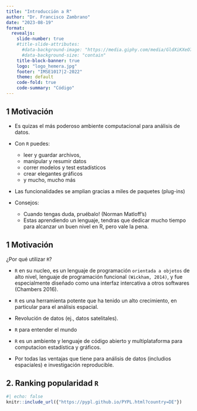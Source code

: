 ```yaml
---
title: "Introducción a R"
author: "Dr. Francisco Zambrano"
date: "2023-08-19"
format: 
  revealjs:
    slide-number: true
    #title-slide-attributes: 
      #data-background-image: "https://media.giphy.com/media/GldXiKXeO7hpczEHxt/giphy.gif"
      #data-background-size: "contain"
    title-block-banner: true
    logo: "logo_hemera.jpg"
    footer: "IMSE1017|2-2022"
    theme: default
    code-fold: true
    code-summary: "Código"
---
```


## 1 Motivación {background-image="../img/R_logo.png" background-position="97.5% 2.5%" background-size="7.5%" layout="true" .smaller}

::: incremental

- Es quizas el más poderoso ambiente computacional para análisis de datos.

- Con `R` puedes:  
  - leer y guardar archivos,
  - manipular y resumir datos
  - correr modelos y test estadísticos
  - crear elegantes gráficos
  - y mucho, mucho más

- Las funcionalidades se amplian gracias a miles de paquetes (plug-ins)

- Consejos:  
  - Cuando tengas duda, pruébalo! (Norman Matloff's)
  - Estas aprendiendo un lenguaje, tendras que dedicar mucho tiempo para alcanzar un buen nivel en R, pero vale la pena.

:::

## 1 Motivación {background-image="../img/R_logo.png" background-position="97.5% 2.5%" background-size="7.5%" layout="true" .smaller}

::: incremental
¿Por qué utilizar `R`?

- `R` en su nucleo, es un lenguaje de programación `orientada a objetos` de alto nivel, lenguaje de programación funcional `(Wickham, 2014)`, y fue especialmente diseñado como una interfaz intercativa a otros softwares (Chambers 2016).

- `R` es una herramienta potente que ha tenido un alto crecimiento, en particular para el análisis espacial.

- Revolución de datos (ej., datos satelitales). 

- `R` para entender el mundo 

- `R` es un ambiente y lenguaje de código abierto y multiplataforma para computacion estadística y gráficos.

- Por todas las ventajas que tiene para análisis de datos (includios espaciales) e investigación reproducible.
:::


## 2. Ranking popularidad `R` {background-image="../img/R_logo.png" background-position="97.5% 2.5%" background-size="7.5%" layout="true" .smaller}

```r
#| echo: false
knitr::include_url({"https://pypl.github.io/PYPL.html?country=DE"})
```

